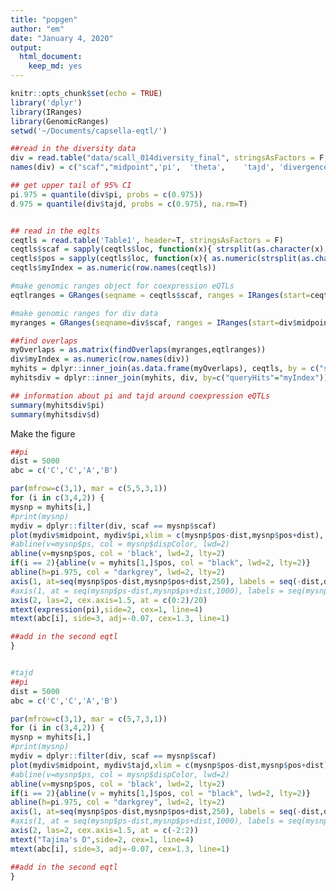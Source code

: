 ```yaml
---
title: "popgen"
author: "em"
date: "January 4, 2020"
output:
  html_document:
    keep_md: yes
---
```


```r
knitr::opts_chunk$set(echo = TRUE)
library('dplyr')
library(IRanges)
library(GenomicRanges)
setwd('~/Documents/capsella-eqtl/')
```

```r
##read in the diversity data
div = read.table("data/scall_014diversity_final", stringsAsFactors = F, header=T)
names(div) = c("scaf","midpoint",'pi',	'theta',	'tajd',	'divergence')

## get upper tail of 95% CI
pi.975 = quantile(div$pi, probs = c(0.975))
d.975 = quantile(div$tajd, probs = c(0.975), na.rm=T)


## read in the eqlts
ceqtls = read.table('Table1', header=T, stringsAsFactors = F)
ceqtls$scaf = sapply(ceqtls$loc, function(x){ strsplit(as.character(x), split=":")[[1]][1]  })
ceqtls$pos = sapply(ceqtls$loc, function(x){ as.numeric(strsplit(as.character(x), split=":")[[1]][2])  })
ceqtls$myIndex = as.numeric(row.names(ceqtls))

#make genomic ranges object for coexpression eQTLs
eqtlranges = GRanges(seqname = ceqtls$scaf, ranges = IRanges(start=ceqtls$pos, width=1))

#make genomic ranges for div data
myranges = GRanges(seqname=div$scaf, ranges = IRanges(start=div$midpoint-250, end=div$midpoint+249))

##find overlaps
myOverlaps = as.matrix(findOverlaps(myranges,eqtlranges))
div$myIndex = as.numeric(row.names(div))
myhits = dplyr::inner_join(as.data.frame(myOverlaps), ceqtls, by = c("subjectHits" = "myIndex")) 
myhitsdiv = dplyr::inner_join(myhits, div, by=c("queryHits"="myIndex"))

## information about pi and tajd around coexpression eQTLs
summary(myhitsdiv$pi)
summary(myhitsdiv$d)

```

Make the figure

```r
##pi
dist = 5000
abc = c('C','C','A','B')

par(mfrow=c(3,1), mar = c(5,5,3,1))
for (i in c(3,4,2)) {
mysnp = myhits[i,]
#print(mysnp)
mydiv = dplyr::filter(div, scaf == mysnp$scaf)
plot(mydiv$midpoint, mydiv$pi,xlim = c(mysnp$pos-dist,mysnp$pos+dist), ylab = "", col = "darkgray", xaxt="n", cex=1.5, yaxt="n", ylim=c(0,0.06), bty="n", xlab = 'kB', lwd=2)
#abline(v=mysnp$ps, col = mysnp$dispColor, lwd=2)
abline(v=mysnp$pos, col = 'black', lwd=2, lty=2)
if(i == 2){abline(v = myhits[1,]$pos, col = "black", lwd=2, lty=2)}
abline(h=pi.975, col = "darkgrey", lwd=2, lty=2)
axis(1, at=seq(mysnp$pos-dist,mysnp$pos+dist,250), labels = seq(-dist,dist,by=250)/1000, cex.axis=1.5, padj=1)
#axis(1, at = seq(mysnp$ps-dist,mysnp$ps+dist,1000), labels = seq(mysnp$ps-dist,mysnp$ps+dist,1000)/1000)
axis(2, las=2, cex.axis=1.5, at = c(0:2)/20)
mtext(expression(pi),side=2, cex=1, line=4)
mtext(abc[i], side=3, adj=-0.07, cex=1.3, line=1)

##add in the second eqtl
}


#tajd
##pi
dist = 5000
abc = c('C','C','A','B')

par(mfrow=c(3,1), mar = c(5,7,3,1))
for (i in c(3,4,2)) {
mysnp = myhits[i,]
#print(mysnp)
mydiv = dplyr::filter(div, scaf == mysnp$scaf)
plot(mydiv$midpoint, mydiv$tajd,xlim = c(mysnp$pos-dist,mysnp$pos+dist), ylab = "", col = "darkgray", xaxt="n", cex=1.5, yaxt="n", ylim=c(-2.6,2), bty="n", xlab = 'kB', lwd=2)
#abline(v=mysnp$ps, col = mysnp$dispColor, lwd=2)
abline(v=mysnp$pos, col = 'black', lwd=2, lty=2)
if(i == 2){abline(v = myhits[1,]$pos, col = "black", lwd=2, lty=2)}
abline(h=pi.975, col = "darkgrey", lwd=2, lty=2)
axis(1, at=seq(mysnp$pos-dist,mysnp$pos+dist,250), labels = seq(-dist,dist,by=250)/1000, cex.axis=1.5, padj=1)
#axis(1, at = seq(mysnp$ps-dist,mysnp$ps+dist,1000), labels = seq(mysnp$ps-dist,mysnp$ps+dist,1000)/1000)
axis(2, las=2, cex.axis=1.5, at = c(-2:2))
mtext("Tajima's D",side=2, cex=1, line=4)
mtext(abc[i], side=3, adj=-0.07, cex=1.3, line=1)

##add in the second eqtl
}


```

